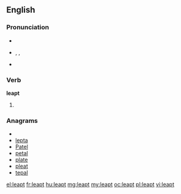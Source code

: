 ==English==

===Pronunciation===
* {{audio|en-us-leapt.ogg|Audio (US)}}
* {{enPR|lĕpt}}, {{IPA|/lɛpt/}}, {{SAMPA|/lEpt/}}
* {{rhymes|ɛpt}}

===Verb===
'''leapt'''

# {{past of|[[leap]]}}

===Anagrams===
* {{alphagram|aelpt}}
* [[lepta#English|lepta]]
* [[Patel#English|Patel]]
* [[petal#English|petal]]
* [[plate#English|plate]]
* [[pleat#English|pleat]]
* [[tepal#English|tepal]]

[[el:leapt]]
[[fr:leapt]]
[[hu:leapt]]
[[mg:leapt]]
[[my:leapt]]
[[oc:leapt]]
[[pl:leapt]]
[[vi:leapt]]